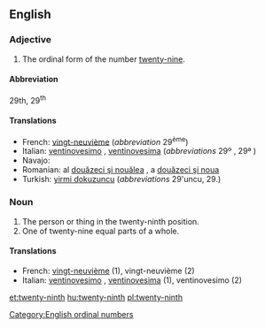 ==English==

===Adjective===
{{en-adj|-}}

# The ordinal form of the number [[twenty-nine]].

====Abbreviation====
29th, 29<sup>th</sup>

====Translations====

* French: [[vingt-neuvième]] (''abbreviation'' 29<sup>ème</sup>)
* Italian: [[ventinovesimo]] {{m}}, [[ventinovesima]] {{f}} (''abbreviations'' 29º {{m}}, 29ª {{f}})
* Navajo: {{tø|nv|naadįįnáhástʼéí góneʼ}}
* Romanian: al [[douăzeci şi nouălea]] {{m}}, a [[douăzeci şi noua]] {{f}}
* Turkish: [[yirmi dokuzuncu]] (''abbreviations'' 29'uncu, 29.)

===Noun===
{{en-noun}}

# The person or thing in the twenty-ninth position.
# One of twenty-nine equal parts of a whole.

====Translations====

* French: [[vingt-neuvième]] {{m|f}} (1), vingt-neuvième {{m}} (2)
* Italian: [[ventinovesimo]] {{m}}, [[ventinovesima]] {{f}} (1), ventinovesimo {{m}} (2)

[[Category:English ordinal numbers]]

[[et:twenty-ninth]]
[[hu:twenty-ninth]]
[[pl:twenty-ninth]]